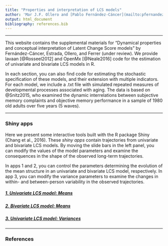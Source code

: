 ---
title: "Properties and interpretation of LCS models"
author: 'Mar J.F. Ollero and [Pablo Fernández-Cáncer](mailto:pfernandezcancer@gmail.com) - Autonomous University of Madrid, Spain.'
output: html_document
bibliography: references.bib
---

---

This website contains the supplemental materials for “Dynamical properties and conceptual interpretation of Latent Change Score models” by Fernández-Cáncer, Estrada, Ollero, and Ferrer (under review). We provide lavaan [@Rosseel2012] and OpenMx [@Neale2016] code for the estimation of univariate and bivariate LCS models in R.

In each section, you can also find code for estimating the stochastic specification of these models, and their extension with multiple indicators. For each model, we include a .txt file with simulated repeated measures of developmental processes associated with aging. The data is based on @Snitz2015, who examined the dynamic interrelations between subjective memory complaints and objective memory performance in a sample of 1980 old adults over five years (5 waves).

---

### Shiny apps
Here we present some interactive tools built with the R package Shiny (Chang et al., 2016). These <em>shiny apps</em> contain trajectories from univariate and bivariate LCS models. By moving the slide bars in the left panel, you can modify the values of the model parameters and examine the consequences in the shape of the observed long-term trajectories.

In apps 1 and 2, you can control the parameters determining the evolution of the mean structure in an univariate and bivariate LCS model, respectively. In app 3, you can modify the variance parameters to examine the changes in within- and between-person variability in the observed trajectories.

##### [1. Univariate LCS model: Means](https://marjfollero.shinyapps.io/LCS-means/)
##### [2. Bivariate LCS model: Means](https://marjfollero.shinyapps.io/BLCS_means/) 
##### [3. Univariate LCS model: Variances](https://marjfollero.shinyapps.io/LCS_variances/)  


---

### References

